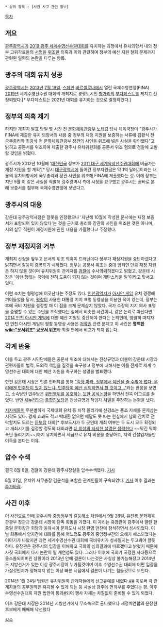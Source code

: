  * 상위 항목 : [사건 사고 관련 정보]

[[목차]]
== 개요 ==
[[광주광역시]]가 [[2019 광주 세계수영선수권대회]]를 유치하는 과정에서 유치의향서 내의 정부 고위각료들의 [[서명]]을 [[위조]]한 의혹과 이와 관련하여 정부의 예산 지원 철회 문제까지 관련된 일련의 논란을 다루는 항목.

== 광주의 대회 유치 성공 ==
[[광주광역시]]는 [[2013년]] [[7월 19일]], [[스페인]] [[바르셀로나]]에서 열린 국제수영연맹(FINA) [[2019년]] 세계수영선수권 대회의 개최지로 경쟁도시인 [[헝가리]]의 [[부다페스트]]를 제치고 선정되었다.[* 부다페스트는 2021년 대회를 유치하는 것으로 결정되었다.]

== 정부의 의혹 제기 ==
하지만 개최지 발표 당일 몇 시간 전 [[문화체육관광부]] [http://newswire.seoul.co.kr/newsRead.php?no=127056 노태강] 당시 체육국장이 "광주시가 FINA에 제출한 유치 의향서의 내용 중 정부의 재정 지원을 보증하는 서류에 김황식 전 [[국무총리]]와 최광식 전 [[문화체육관광부]] [[장관]]의 사인을 위조해 넣은 사실을 확인했다"고 밝히고 공문서를 위조하여 제출한 광주시 유치위원회를 공문서 위조 혐의로 검찰에 고발할 것임을 밝혔다.

광주시가 2012년 10월에 '[[대한민국]] 정부가 [[2011 대구 세계육상선수권대회]]에 버금가는 재정 지원을 할 계획'[* 당시 [[대구광역시]]에 들어간 정부지원금은 약 1억 달러.]이라는 내용의 유치의향서에 국무총리와 장관 사인을 위조해 FINA에 제출했다는 것. 이에 정부는 지난 5월 이 같은 사실을 적발해 광주광역시 측에 시정을 요구했고 광주시는 곧바로 본래 보증서를 첨부해 국제수영연맹에 보냈다고.

== 광주시의 대응 ==
강운태 광주광역시장은 잘못을 인정했으나 '지난해 10월에 작성한 문서에는 재정 보증서가 포함되어 있지 않았다'는 것을 근거로 총리와 장관의 사인을 위조한 것은 아니며, 시의 실무 직원이 재정지원에 관한 내용을 가필했다고 주장했다.

== 정부 재정지원 거부 ==
개최지 선정을 앞두고 문서의 위조 의혹이 드러난데다 정부가 재정지원을 중단하겠다고 밝히면서 갈등이 증폭되기 시작했다. 정부는 공문서 위조는 중대 범죄인 만큼 재정 지원은 하지 않을 것이며 유치위원회 관계자를 [[검찰]]에 수사의뢰하겠다고 밝혔고, 강운태 시장은 '이런 행태는 국익에 전혀 도움이 되지 않는 것이며 개탄스러운 일'이라고 맞서고 있다.

이런 조치는 형평성에 어긋난다는 주장도 있다. [[인천광역시]]가 [[아시안 게임]] 유치 경쟁에 끼어들었을 당시, [[평창]]이 사용한 대통령 지지 표명 동영상을 이용한 적이 있는데, 정부는 후에 국비 지원을 결정할 때 이 점을 크게 문제삼지 않았다. 국가 수장의 지지 의사 표명을 증명할 수 있는 수단을 조작했다는 점에서 비슷한 사건이니, 같은 논리로 따진다면 [[2014 인천 아시안 게임]]에 대한 예산 지원도 중단해야 한다는 논리인데, 엄밀히 따지자면 인천 아시안 게임의 평창 동영상 사용은 [[저작권]] 관련 문제고 이 사건은 '''명백한 [[wiki:"문서위조" 공문서 위조]]'''라 죄질 면에서 비교가 되지 않는다.

== 각계 반응 ==
이를 두고 광주 시민단체들은 공문서 위조에 대해서는 진상규명과 더불어 강운태 시장과 관련자들이 법적, 도의적 책임을 질것을 촉구했고 정부에 대해서는 이를 전제로 세계 수영선수권 대회에 대한 예산 지원을 촉구하는 성명을 벌표했다.

한편 강운태 시장은 언론 인터뷰를 통해 [http://www.yonhapnews.co.kr/local/2013/07/21/0805000000AKR20130721053000054.HTML "걱정 마라. 정부에서 예산을 줄 수밖에 없다, 우리에겐 민주당이 있지 않느냐. 민주당이 예산 심의하면서 할 것이고…"]라는 반응을 보였고, 소속당인 민주당은 [http://minjoo.kr/archives/72289 위법행위를 옹호하는 듯한 공식논평]을 하면서 잔뜩 어그로를 끌었다. 반면 [[새누리당]]과 [[통합진보당]]은 진상규명과 책임자 처벌을 주장하는 논평을 냈다.

[[지자체]]들이 무분별하게 국제대회 유치 등 치적 올리기에 신경쓰는 풍조 자체를 문제삼는 시각도 있다. 경제 효과도 적고 박태환 없으면 메달도 못 따는 현실에서 남의 잔치로 전락할지도 모르는 [[듣보잡]] 대회[* 후보도시가 두 곳인데 개최 여부는 두 도시 모두 확정되고 개최시기를 결정할 정도의 대회라면 [[더 이상의 자세한 설명은 생략한다]] ~~뭐긴 뭐야 폭탄 돌리기지~~]까지 유치하면서 세금으로 유치 비용을 충당하고, 지역 건설업자들만 이득을 본다는 이유.

== 압수 수색 ==
결국 8월 8일, 검찰이 강운태 광주시장실을 압수수색했다. 
[http://news.naver.com/main/read.nhn?mode=LPOD&mid=sec&oid=001&aid=0006418179&isYeonhapFlash=Y 기사]

8월 21일, 유치위 사무총장 김윤석을 포함한 관계인들이 구속되었다.
[http://news.naver.com/main/read.nhn?mode=LSD&mid=sec&sid1=102&oid=023&aid=0002565883 기사]
이후 결과는 [[추가바람]].

== 사건 이후 ==
이 사건으로 인해 광주시와 중앙정부의 갈등해소 차원에서 9월 28일, 유진룡 문화체육관광부 장관과 강운태 시장이 단독 회동을 가졌다. 이 자리는 유장관이 광주에서 열린 한중일 문화장관 회담과 동아시아 문화도시 시장 환영 만찬에 참석하면서 성사되었다. 이날 회동에서 양자간에 대화를 통해 어느정도 광주와 중앙정부간의 오해가 해소되었다는 이야기가 나왔지만 과연 세계수영선수권 대회에 국비유치가 성사될지는 두고봐야 할듯 하다. 유장관은 광주시의 입장을 이해하고 국회의 심의결과에 따르겠다고 밝혔기 때문에 자칫 국회에서 다시 논란이 될 개연성도 있다. 그러나 이후에 국회가 국정원 사태등으로 올스톱되어버린 상황이라 2013년 안에 결론이 나는것은 사실상 불가능해졌고 2014년도 지방선거가 있는 이상 광주시장이 누가될것이며 이후 수영선수권 대회에 어떤 입장을 가질것인지가 정해지지 않는 이상 빠른 시점에서 결론이 나기는 힘들것으로 보인다.

2014년 1월 24일 법원은 유치위원회 관계자들에게 선고유예를 내렸다.[http://www.kwangju.co.kr/read.php3?aid=1390748400516378006 ##] 이로써 각 관계자들의 공무원직은 유지될 수 있게 되는 등 사실상 광주에 면죄부를 주었다는 평. 이후 수영선수권대회 지원 법안이 통과[http://www.newstomato.com/readNews.aspx?no=444629 #]되어 행사 자체는 차질없이 준비될 수 있게 되었다.

이후 강운태 시장은 2014년 지방선거에서 무소속으로 출마했으나 새정치연합의 윤장현 후보에게 패배해 낙선했다

[[각주]]
